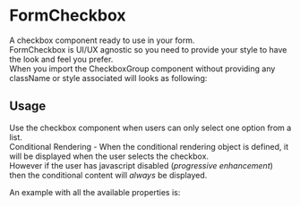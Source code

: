 
<Meta title="DCXLibrary/Form/Checkbox/Documentation" />

# FormCheckbox

A checkbox component ready to use in your form.  
FormCheckbox is UI/UX agnostic so you need to provide your style to have the look and feel you prefer.  
When you import the CheckboxGroup component without providing any className or style associated will looks as following:

<Canvas of={CheckboxStories.Unstyled} />

## Usage

Use the checkbox component when users can only select one option from a list.  
Conditional Rendering - When the conditional rendering object is defined, it will be displayed when the user selects the checkbox.  
However if the user has javascript disabled (_progressive enhancement_) then the conditional content will _always_ be displayed.

An example with all the available properties is:

```js
<FormCheckbox
  name="checkbox-name"
  label="checkbox-label"
  value={value}
  onChange={handleChange}
  id="checkbox-id"
  ariaLabel="aria-label"
  ariaDescribedBy="aria-described-by"
  ariaLabelledBy="aria-labelledby"
  ariaDataControls="data-aria-controls"
  hint={{
    text: 'hint text',
    className: 'class names',
    id: 'hint-id',
    position: 'above',
  }}
  hintPosition="above"
  inputProps={{
    className: 'class-name',
  }}
  itemProps={{
    className: 'class-name',
  }}
  labelProps={{
    style: { display: 'flex' },
  }}
  disabled={true}
  defaultChecked={checked}
  conditional={{
    name: 'conditional-reveal',
    label: 'label',
    type: 'text',
    className: 'classes',
    groupClassName: 'group-classes',
    id: 'conditional-id',
    inputClassName: 'input-classes',
    inputId: 'input-id',
    labelClassName: 'label-classes',
    value: 'my-value',
    position: '',
  }}
  nested={false}
  inputClassName="inputClassName"
  labelClassName="labelClassName"
  itemClassName="itemClassName"
  isError={true}
/>
```

<ArgTypes of={CheckboxStories} />
